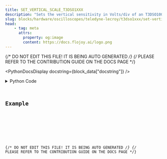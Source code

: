 ```yaml
---
title: SET_VERTICAL_SCALE_T3DSO1XXX
description: "Sets the vertical sensitivity in Volts/div of an T3DSO1000(A)-2000 oscilloscope."
slug: blocks/hardware/oscilloscopes/teledyne-lecroy/t3dso1xxx/set-vertical-scale-t3dso1xxx
head:
    - tag: meta
      attrs:
        property: og:image
        content: https://docs.flojoy.ai/logo.png
---
```


{/* DO NOT EDIT THIS FILE! IT IS BEING AUTO GENERATED */}
{/* PLEASE REFER TO THE CONTRIBUTION GUIDE ON THE DOCS PAGE */}


<PythonDocsDisplay docstring={block_data["docstring"]} />
<details>
<summary>Python Code</summary>



<Code code={pythonCode} lang="py" wrap theme="dracula" />

[Find this Flojoy Block on GitHub](https://github.com/flojoy-ai/blocks/blob/main/blocks/HARDWARE/OSCILLOSCOPES/TELEDYNE_LECROY/T3DSO1XXX/SET_VERTICAL_SCALE_T3DSO1XXX/SET_VERTICAL_SCALE_T3DSO1XXX.py)

</details>

## Example


<GetHelpWidget />


<AppDisplay app={app} blockName="SET_VERTICAL_SCALE_T3DSO1XXX" client:visible />


<Example />

{/* DO NOT EDIT THIS FILE! IT IS BEING AUTO GENERATED */}
{/* PLEASE REFER TO THE CONTRIBUTION GUIDE ON THE DOCS PAGE */}
